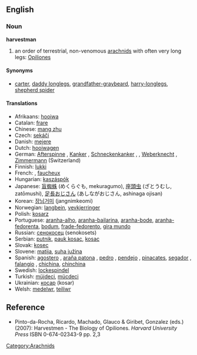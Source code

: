 ==English==

===Noun===
{{wikipedia}}
'''harvestman'''

# an order of terrestrial, non-venomous [[arachnid]]s with often very long legs: [[Opiliones]]

====Synonyms====
* [[carter]], [[daddy longlegs]], [[grandfather-graybeard]], [[harry-longlegs]], [[shepherd spider]]

====Translations====
*Afrikaans: [[hooiwa]]
*Catalan: [[frare]]
*Chinese: [[mang zhu]]
*Czech: [[sekáči]]
*Danish: [[mejere]]
*Dutch: [[hooiwagen]]
*German: [[Afterspinne]] {{f}}, [[Kanker]] {{m}}, [[Schneckenkanker]] {{m}}, {{t|de|Schneider|m}}, [[Weberknecht]] {{m}}, [[Zimmermann]] {{m}} (Switzerland)
*Finnish: [[lukki]]
*French: {{t|fr|faucheur|m}}, [[faucheux]]
*Hungarian: [[kaszáspók]]
*Japanese: [[盲蜘蛛]] (めくらぐも, mekuragumo), [[座頭虫]] (ざとうむし, zatōmushi), [[足長おじさん]] (あしながおじさん, ashinaga ojisan)
*Korean: [[장님거미]] (jangnimkeomi)
*Norwegian: [[langbein]], [[vevkjerringer]]
*Polish: [[kosarz]]
*Portuguese: [[aranha-alho]], [[aranha-bailarina]], [[aranha-bode]], [[aranha-fedorenta]], [[bodum]], [[frade-fedorento]], [[gira mundo]]
*Russian: [[сенокосец]] (senokosets) {{m}}
*Serbian: [[putnik]], [[pauk kosac]], [[kosac]]
*Slovak: [[kosec]]
*Slovene: [[matija]], [[suha južina]]
*Spanish: [[agostero]] {{m}}, [[araña patona]] {{f}}, [[pedro]] {{m}}, [[pendejo]] {{m}}, [[pinacates]], [[segador]] {{m}}, [[falangio]] {{m}}, [[chichina]], [[chinchina]]
*Swedish: [[lockespindel]]
*Turkish: [[müjdeci]], [[mücdeci]]
*Ukrainian: [[косар]] (kosar)
*Welsh: [[medelwr]], [[teiliwr]]

==Reference==
* Pinto-da-Rocha, Ricardo, Machado, Glauco & Giribet, Gonzalez (eds.) (2007): Harvestmen - The Biology of Opiliones. ''Harvard University Press'' ISBN 0-674-02343-9 pp. 2,3

[[Category:Arachnids]]